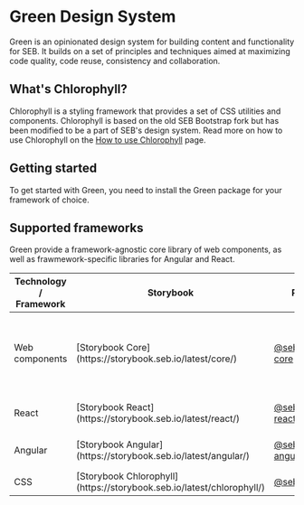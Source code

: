 
<Meta title="Introduction" />

# Green Design System

Green is an opinionated design system for building content and functionality for SEB.
It builds on a set of principles and techniques aimed at maximizing code quality, code reuse, consistency and collaboration.

## What's Chlorophyll?

Chlorophyll is a styling framework that provides a set of CSS utilities and components. Chlorophyll is based on the old SEB Bootstrap fork but has been modified to be a part of SEB's design system. Read more on how to use Chlorophyll on the [How to use Chlorophyll](/docs/how-to-use-cholorophyll--docs) page.

## Getting started

To get started with Green, you need to install the Green package for your framework of choice.

## Supported frameworks

Green provide a framework-agnostic core library of web components, as well as frawmework-specific libraries for Angular and React.

<table>
<thead>
<tr>
<th>Technology / Framework</th>
<th>Storybook</th>
<th>Package name</th>
<th></th>
<th>Description</th>
</tr>
</thead>
<tbody>
<tr>
<td>Web components</td>
<td>[Storybook Core](https://storybook.seb.io/latest/core/)</td>
<td><a href="https://github.com/seb-oss/green/tree/main/libs/core">@sebgroup/green-core</a></td>
<td><a href="https://github.com/seb-oss/green/tree/main/libs/core/CHANGELOG.md">Changelog</a></td>
<td>Web Component library built with <a href="https://lit.dev" rel="nofollow">Lit</a>. Can be used in any framework</td>
</tr>
<tr>
<td>React</td>
<td>[Storybook React](https://storybook.seb.io/latest/react/)</td>
<td><a href="https://github.com/seb-oss/green/tree/main/libs/react">@sebgroup/green-react</a></td>
<td><a href="https://github.com/seb-oss/green/tree/main/libs/react/CHANGELOG.md">Changelog</a></td>
<td>React component library</td>
</tr>
<tr>
<td>Angular</td>
<td>[Storybook Angular](https://storybook.seb.io/latest/angular/)</td>
<td><a href="https://github.com/seb-oss/green/tree/main/libs/angular">@sebgroup/green-angular</a></td>
<td><a href="https://github.com/seb-oss/green/tree/main/libs/angular/CHANGELOG.md">Changelog</a></td>
<td>Angular component library</td>
</tr>
<tr>
<td>CSS</td>
<td>[Storybook Chlorophyll](https://storybook.seb.io/latest/chlorophyll/)</td>
<td><a href="https://github.com/seb-oss/green/tree/main/libs/chlorophyll">@sebgroup/chlorophyll</a></td>
<td><a href="https://github.com/seb-oss/green/tree/main/libs/chlorophyll/CHANGELOG.md">Changelog</a></td>
<td>Styling framework</td>
</tr>
</tbody>
</table>
